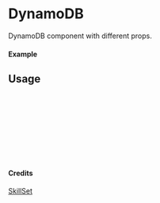 
<Meta of={DynamoDB} title="SkillSet/DynamoDB" />

# DynamoDB

DynamoDB component with different props.

#### Example

<Canvas of={DynamoDB.Primary} />

## Usage

```ts
import { DynamoDB } from "yadl-ui";

const Example = () => {
  return (
      <DynamoDB />
  );
};

export default Example;
```

#### Credits
[SkillSet](https://skillicons.dev)
